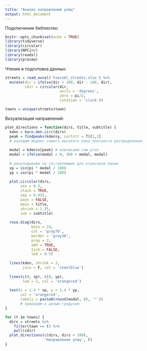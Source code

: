 ```yaml
---
title: "Анализ направлений улиц"
output: html_document
---
```


Подключение библиотек:
```r
knitr::opts_chunk$set(echo = TRUE)
library(tidyverse)
library(circular)
library(NPCirc)
library(readxl)
library(pracma)
```

Чтение и подготовка данных:
```r
streets = read_excel('tverobl_streets.xlsx') %>% 
  mutate(dir = ifelse(dir > 180, dir - 180, dir),
         cdir = circular(dir, 
                         units = 'degrees',
                         zero = pi/2,
                         rotation = 'clock'))

towns = unique(streets$town)
```

Визуализация направлений:
```r
plot_directions = function(dirs, title, subtitle) {
  kden = kern.den.circ(dirs)
  peak = findpeaks(kden$y, sortstr = T)[1,2] 
  # находим индекс самого высокого пика плотности распределения
  
  modal = kden$x[peak] # извлекаем сам угол
  modal = ifelse(modal < 0, 360 + modal, modal)
  
  # раскладываем на составляющие для отрисовки линии
  xp = sin(pi * modal / 180)
  yp = cos(pi * modal / 180)
  
  plot.circular(dirs, 
       cex = 0.3, 
       stack = TRUE, 
       sep = 0.035,
       axes = FALSE,
       main = title,
       shrink = 1.25, 
       sub = subtitle)
  
  rose.diag(dirs, 
            bins = 24, 
            col = 'gray70',
            border = 'gray30',
            prop = 2, 
            add = TRUE, 
            tick = FALSE,
            lwd = 0.5)
  
  lines(kden, shrink = 3, 
        join = F, col = 'steelblue')
  
  lines(c(0, xp), c(0, yp),
        lwd = 2, col = 'orangered')
  
  text(x = 1.4 * xp, y = 1.4 * yp, 
       col = 'orangered',
       labels = paste0(round(modal, 0), '°')) 
       # приводим к целым градусам 
}

for (t in towns) {
  dirs = streets %>% 
    filter(town == t) %>% 
    pull(cdir)
  plot_directions(c(dirs, dirs + 180), 
                  'Направления улиц', t)
}
```


